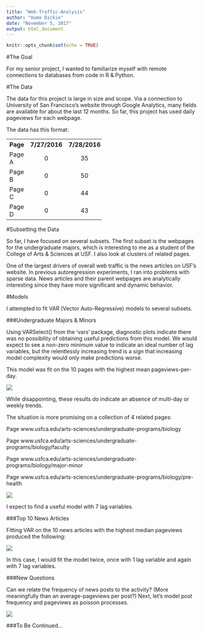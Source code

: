 ```yaml
---
title: "Web-Traffic-Analysis"
author: "Hume Dickie"
date: "November 5, 2017"
output: html_document
---
```


```r
knitr::opts_chunk$set(echo = TRUE)
```

#The Goal

For my senior project, I wanted to familiarize myself with remote connections to databases from code in R & Python.

#The Data

The data for this project is large in size and scope. Via a connection to University of San Francisco's website through Google Analytics, many fields are available for about the last 12 months. So far, this project has used daily pageviews for each webpage.

The data has this format:
<table style="width:50%">
<tr>
<th>Page</th>
<th>7/27/2016</th>
<th>7/28/2016</th>
<th>...</th>
<th>10/23/2017</th>
</tr>
<tr>
<td>Page A</td>
<td align="center">0</td>
<td align="center">35</td>
<td align="center">0</td>
<td align="center">1</td>
</tr>
<tr>
<td>Page B</td>
<td align="center">0</td>
<td align="center">50</td>
<td align="center">2</td>
<td align="center">1</td>
</tr>
<tr>
<td>Page C</td>
<td align="center">0</td>
<td align="center">44</td>
<td align="center">40</td>
<td align="center">1</td>
</tr>
<tr>
<td>Page D</td>
<td align="center">0</td>
<td align="center">43</td>
<td align="center">40</td>
<td align="center">1</td>
</tr>
</table>

#Subsetting the Data

So far, I have focused on several subsets. The first subset is the webpages for the undergraduate majors, which is interesting to me as a student of the College of Arts & Sciences at USF. I also look at clusters of related pages.

One of the largest drivers of overall web traffic is the news articles on USF's website. In previous autoregression experiments, I ran into problems with sparse data. News articles and their parent webpages are analytically interesting since they have more significant and dynamic behavior.

#Models

I attempted to fit VAR (Vector Auto-Regressive) models to several subsets.

###Undergraduate Majors & Minors

Using VARSelect() from the 'vars' package, diagnostic plots indicate there was no possibility of obtaining useful predictions from this model. We would expect to see a non-zero minimum value to indicate an ideal number of lag variables, but the relentlessly increasing trend is a sign that increasing model complexity would only make predictions worse.

This model was fit on the 10 pages with the highest mean pageviews-per-day.

![](C:/Users/Hume Dickie/Desktop/Github/Senior-Project/img/VARselect-AIC-on-datset-3.png)

While disappointing, these results do indicate an absence of multi-day or weekly trends.

The situation is more promising on a collection of 4 related pages:

Page www.usfca.edu/arts-sciences/undergraduate-programs/biology

Page www.usfca.edu/arts-sciences/undergraduate-programs/biology/faculty

Page www.usfca.edu/arts-sciences/undergraduate-programs/biology/major-minor

Page www.usfca.edu/arts-sciences/undergraduate-programs/biology/pre-health

![](C:/Users/Hume Dickie/Desktop/Github/Senior-Project/img/related-pages-biology.png)

I expect to find a useful model with 7 lag variables.

###Top 10 News Articles

Fitting VAR on the 10 news articles with the highest median pageviews produced the following:

![](C:/Users/Hume Dickie/Desktop/Github/Senior-Project/img/top10news-median.png)

In this case, I would fit the model twice, once with 1 lag variable and again with 7 lag variables.

###New Questions

Can we relate the frequency of news posts to the activity? (More meaningfully than an average-pageviews per post?) Next, let's model post frequency and pageviews as poisson processes.

![](C:/Users/Hume Dickie/Desktop/Github/Senior-Project/img/news-posts-&-pageviews.png)

###To Be Continued...